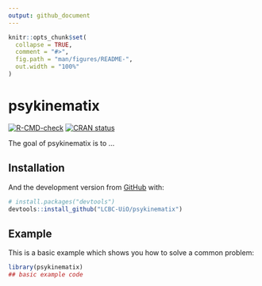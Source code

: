```yaml
---
output: github_document
---
```


<!-- README.md is generated from README.Rmd. Please edit that file -->

```r
knitr::opts_chunk$set(
  collapse = TRUE,
  comment = "#>",
  fig.path = "man/figures/README-",
  out.width = "100%"
)
```

# psykinematix

<!-- badges: start -->
[![R-CMD-check](https://github.com/LCBC-UiO/psykinematix/workflows/R-CMD-check/badge.svg)](https://github.com/LCBC-UiO/psykinematix/actions)
[![CRAN status](https://www.r-pkg.org/badges/version/psykinematix)](https://CRAN.R-project.org/package=psykinematix)
<!-- badges: end -->

The goal of psykinematix is to ...

## Installation

<!-- You can install the released version of psykinematix from [CRAN](https://CRAN.R-project.org) with: -->

<!-- ``` r -->
<!-- install.packages("psykinematix") -->
<!-- ``` -->

And the development version from [GitHub](https://github.com/) with:

``` r
# install.packages("devtools")
devtools::install_github("LCBC-UiO/psykinematix")
```
## Example

This is a basic example which shows you how to solve a common problem:

```r
library(psykinematix)
## basic example code
```
